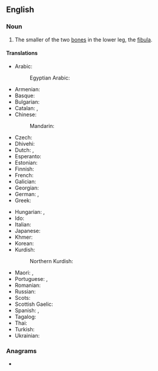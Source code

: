 {{also|calfbone}}
==English==

===Noun===
{{en-noun}}

# {{lb|en|anatomy}} The smaller of the two [[bone]]s in the lower leg, the [[fibula]].

====Translations====
{{trans-top|smaller lower-leg bone}}
* Arabic: {{t|ar|شَظْيَة|f}}
*: Egyptian Arabic: {{t|arz|شظية|f|tr=shaẓya|sc=Arab}}
* Armenian: {{t-needed|hy}}
* Basque: {{t-needed|eu}}
* Bulgarian: {{t|bg|малка пищялна кост|f}}
* Catalan: {{t+|ca|fíbula|f}}, {{t+|ca|peroné|m}}
* Chinese:
*: Mandarin: {{t+|cmn|腓骨|tr=féigǔ|sc=Hani}}
* Czech: {{t|cs|lýtková kost|f}}
* Dhivehi: {{t|dv|ކުޑަކަޅުވާ ކަށިގަނޑު|sc=Thaa}}
* Dutch: {{t+|nl|kuitbeen|n}}, {{t+|nl|fibula|m}}
* Esperanto: {{t+|eo|fibulo}}
* Estonian: {{t|et|pindluu}}
* Finnish: {{t+|fi|pohjeluu}}
* French: {{t+|fr|péroné|m}}
* Galician: {{t+|gl|peroné}}
* Georgian: {{t-needed|ka}}
* German: {{t+|de|Wadenbein|n}}, {{t|de|Fibula|f}}
* Greek: {{t+|el|περόνη|f}}
{{trans-mid}}
* Hungarian: {{t+|hu|szárkapocs}}, {{t+|hu|szárkapocscsont}}
* Ido: {{t+|io|peroneo}}
* Italian: {{t+|it|perone}}
* Japanese: {{t+|ja|腓骨|tr=ひこつ, hikotsu|sc=Jpan}}
* Khmer: {{t-needed|km}}
* Korean: {{t-needed|ko}}
* Kurdish:
*: Northern Kurdish: {{t|kmr|telezime}}
* Maori: {{t|mi|pūkaka}}, {{t|mi|kapiti}}
* Portuguese: {{t|pt|fíbula|f}}, {{t|pt|perónio|m}}
* Romanian: {{t+|ro|peroneu|n}}
* Russian: {{t|ru|малоберцо́вая кость|f}}
* Scots: {{t|sco|cauf bane}}
* Scottish Gaelic: {{t|gd|cnàimh caol na lurgainn|m}}
* Spanish: {{t+|es|fíbula|f}}, {{t+|es|peroné|m}}
* Tagalog: {{t|tl|butumbinti}}
* Thai: {{t|th|กระดูกน่อง}}
* Turkish: {{t-needed|tr}}
* Ukrainian: {{t|uk|мала гомілкова кістка|f}}
{{trans-bottom}}

===Anagrams===
* {{anagrams|en|a=abceflno|baclofen}}